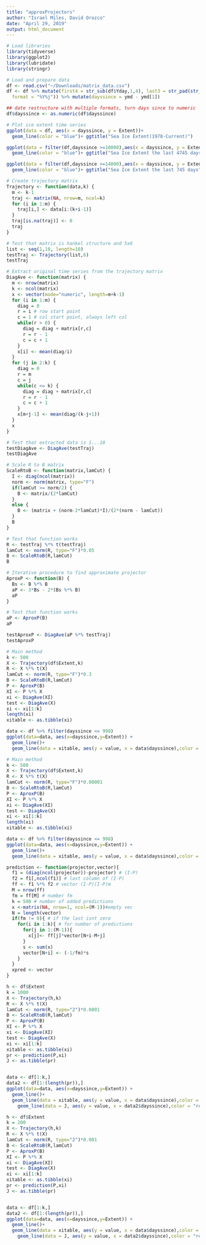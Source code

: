 ```yaml
---
title: "approxProjectors"
author: "Israel Miles, David Orozco"
date: "April 29, 2019"
output: html_document
---
```


```r
# Load libraries
library(tidyverse)
library(ggplot2)
library(lubridate)
library(stringr)
```
```r
# Load and prepare data
df <- read.csv("~/Downloads/matrix_data.csv")
df <- df %>% mutate(first4 = str_sub(df$Yday,1,4), last3 = str_pad(str_sub(df$Yday,5), 3, pad = "0")) %>% unite("Yday","first4","last3",sep ="") %>% mutate(ymd = as.Date(Yday,
  format = "%Y%j")) %>% mutate(dayssince = ymd - ymd[1])

## date restructure with multiple formats, turn days since to numeric
df$dayssince <- as.numeric(df$dayssince)
```
```r
# Plot ice extent time series
ggplot(data = df, aes(x = dayssince, y = Extent))+
  geom_line(color = "blue")+ ggtitle("Sea Ice Extent(1978-Current)")

ggplot(data = filter(df,dayssince >=10000),aes(x = dayssince, y = Extent))+
  geom_line(color = "blue")+ ggtitle("Sea Ice Extent the last 4745 days")

ggplot(data = filter(df,dayssince >=14000),aes(x = dayssince, y = Extent))+
  geom_line(color = "blue")+ ggtitle("Sea Ice Extent the last 745 days")
```
```r
# Create trajectory matrix
Trajectory <- function(data,k) {
  m <- k-1
  traj <- matrix(NA, nrow=m, ncol=k)
  for (i in 1:m) {
    traj[i,] <- data[i:(k+i-1)]
  }
  traj[is.na(traj)] <- 0
  traj
}

# Test that matrix is hankel structure and 5x6
list <- seq(1,10, length=10)
testTraj <- Trajectory(list,6)
testTraj
```
```r
# Extract original time series from the trajectory matrix
DiagAve <- function(matrix) {
  m <- nrow(matrix)
  k <- ncol(matrix)
  x <- vector(mode="numeric", length=m+k-1)
  for (i in 1:m) {
    diag = 0
    r = i # row start point
    c = 1 # col start point, always left col
    while(r > 0) {
      diag = diag + matrix[r,c]
      r = r - 1
      c = c + 1
    }
    x[i] <- mean(diag/i)
  }
  for (j in 2:k) {
    diag = 0
    r = m
    c = j
    while(c <= k) {
      diag = diag + matrix[r,c]
      r = r - 1
      c = c + 1
    }
    x[m+j-1] <- mean(diag/(k-j+1))
  }
  x
}

# Test that extracted data is 1...10
testDiagAve <- DiagAve(testTraj)
testDiagAve
```
```r
# Scale R to B matrix
ScaleRtoB <- function(matrix,lamCut) {
  I <- diag(ncol(matrix))
  norm <- norm(matrix, type="F")
  if(lamCut >= norm/2) {
    B <- matrix/(2*lamCut)
  }
  else {
    B <- (matrix + (norm-2*lamCut)*I)/(2*(norm - lamCut))
  }
  B
}

# Test that function works
R <- testTraj %*% t(testTraj)
lamCut <- norm(R, type="F")*0.05
B <- ScaleRtoB(R,lamCut)
B
```
```r
# Iterative procedure to find approximate projector
AproxP <- function(B) {
  Bs <- B %*% B
  aP <- 3*Bs - 2*(Bs %*% B)
  aP
}

# Test that function works
aP <- AproxP(B)
aP

testAproxP <- DiagAve(aP %*% testTraj)
testAproxP
```
```r
# Main method
k <- 500
X <- Trajectory(df$Extent,k)
R <- X %*% t(X)
lamCut <- norm(R, type="F")*0.3
B <- ScaleRtoB(R,lamCut)
P <- AproxP(B)
XI <- P %*% X
xi <- DiagAve(XI)
test <- DiagAve(X)
xi <- xi[1:k]
length(xi)
xitable <- as.tibble(xi)

data <- df %>% filter(dayssince <= 998)
ggplot(data=data, aes(x=dayssince,y=Extent)) +
  geom_line()+
  geom_line(data = xitable, aes(y = value, x = data$dayssince),color = "blue")

```
```r
# Main method
k <- 500
X <- Trajectory(df$Extent,k)
R <- X %*% t(X)
lamCut <- norm(R, type="F")*0.00001
B <- ScaleRtoB(R,lamCut)
P <- AproxP(B)
XI <- P %*% X
xi <- DiagAve(XI)
test <- DiagAve(X)
xi <- xi[1:k]
length(xi)
xitable <- as.tibble(xi)

data <- df %>% filter(dayssince <= 998)
ggplot(data=data, aes(x=dayssince,y=Extent)) +
  geom_line()+
  geom_line(data = xitable, aes(y = value, x = data$dayssince),color = "blue")
```
```r

prediction <- function(projector,vector){
  f1 = (diag(ncol(projector))-projector) # (I-P)
  f2 = f1[,ncol(f1)] # last column of (I-P)
  ff <- f1 %*% f2 # vector (I-P)(I-P)m
  M = nrow(ff)
  fm = ff[M] # number fm
  k = 500 # number of added predictions
  x <-matrix(NA, nrow=1, ncol=(M-1))#empty vec
  N = length(vector)
  if(fm != 0){ # if the last isnt zero
    for(i in 1:k){ # for number of predictions
      for(j in 1:(M-1)){
        x[j]<- ff[j]*vector[N+i-M+j]
      }
      s <- sum(x)
      vector[N+i] <- (-1/fm)*s
    }
  }
  xpred <- vector
}

```
```r
h <- df$Extent
k = 1000
X <- Trajectory(h,k)
R <- X %*% t(X)
lamCut <- norm(R, type="2")*0.0001
B <- ScaleRtoB(R,lamCut)
P <- AproxP(B)
XI <- P %*% X
xi <- DiagAve(XI)
test <- DiagAve(X)
xi <- xi[1:k]
xitable <- as.tibble(xi)
pr <- prediction(P,xi)
J <- as.tibble(pr)


data <- df[1:k,]
data2 <- df[1:(length(pr)),]
ggplot(data=data, aes(x=dayssince,y=Extent)) +
  geom_line()+
  geom_line(data = xitable, aes(y = value, x = data$dayssince),color = "blue",size = 1.2)+
    geom_line(data = J, aes(y = value, x = data2$dayssince),color = "red",size = 1)

```

```r
h <- df$Extent
k = 200
X <- Trajectory(h,k)
R <- X %*% t(X)
lamCut <- norm(R, type="2")*0.001
B <- ScaleRtoB(R,lamCut)
P <- AproxP(B)
XI <- P %*% X
xi <- DiagAve(XI)
test <- DiagAve(X)
xi <- xi[1:k]
xitable <- as.tibble(xi)
pr <- prediction(P,xi)
J <- as.tibble(pr)


data <- df[1:k,]
data2 <- df[1:(length(pr)),]
ggplot(data=data, aes(x=dayssince,y=Extent)) +
  geom_line()+
  geom_line(data = xitable, aes(y = value, x = data$dayssince),color = "blue",size = 1.2)+
    geom_line(data = J, aes(y = value, x = data2$dayssince),color = "red",size = 1)
```

